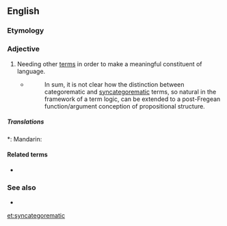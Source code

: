 ==English==
{{wikipedia|syncategorematic term}}

===Etymology===
{{prefix|syn|categorematic|lang=en}}

===Adjective===
{{en-adj}}

# {{lb|en|linguistics|of a term}} Needing other [[term]]s in order to make a meaningful constituent of language.
#: {{ux|en|In a logical theory, tautologies could be regarded as being '''syncategorematic''' and contingencies as being categorematic.}}
#* {{quote-web|year=2009|author=MacFarlane, John|title=Logical Constants|site=Stanford Encyclopedia of Philosophy|url=http://plato.stanford.edu/entries/logical-constants/|accessdate=2012-05-07}}
#*: In sum, it is not clear how the distinction between categorematic and [[syncategorematic]] terms, so natural in the framework of a term logic, can be extended to a post-Fregean function/argument conception of propositional structure.

=====Translations=====
{{trans-top|needing other terms}}
*: Mandarin: {{t+|cmn|虚词|tr=xūcí|sc=Hani}}
{{trans-mid}}
{{trans-bottom}}

====Related terms====
* {{l|en|categorematic}}

===See also===
* {{l|en|logical constant}}

[[et:syncategorematic]]
